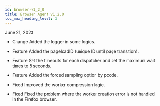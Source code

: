 ```yaml
---
id: browser-v1_2_0
title: Browser Agent v1.2.0
toc_max_heading_level: 3
---
```


June 21, 2023

- <Status>Change</Status> Added the logger in some logics.

- <Status>Feature</Status> Added the pageloadID (unique ID until page transition).

- <Status>Feature</Status> Set the timeouts for each dispatcher and set the maximum wait times to 5 seconds.

- <Status>Feature</Status> Added the forced sampling option by pcode.

- <Status>Fixed</Status> Improved the worker compression logic.

- <Status>Fixed</Status> Fixed the problem where the worker creation error is not handled in the Firefox browser.
